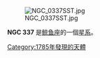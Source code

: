 {{NGCInfoBox|NGCID=NGC 337|發現者=弗里德里希·威廉·赫歇爾|發現日期=1785年9月10日|其他編號=MCG -1-3-53,IRAS00573-0750|曆元=J2000.0|赤經=59分49.9秒|赤緯=-7°34'41"|星座=鲸鱼座||星體=星系|星等=11.6|表面亮度=13.3|藍等=12.3}}


[[File:NGC_0337SST.jpg|thumb]]


'''NGC 337''' 是[[鲸鱼座|鲸鱼座]]的一個[[星系|星系]]。

{{NGCReference|337}}
{{Catalogs|NGC=337}}

{{Galaxy-stub}}

[[Category:1785年發現的天體|Category:1785年發現的天體]]
